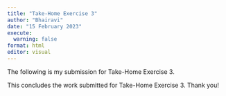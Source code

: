 ```yaml
---
title: "Take-Home Exercise 3"
author: "Bhairavi"
date: "15 February 2023"
execute:
  warning: false
format: html
editor: visual
---
```


The following is my submission for Take-Home Exercise 3.

This concludes the work submitted for Take-Home Exercise 3. Thank you!